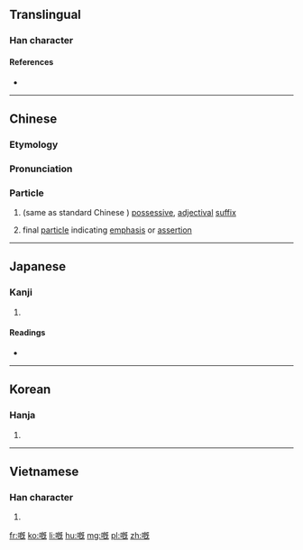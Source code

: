 ==Translingual==

===Han character===
{{Han char|rn=30|rad=口|as=11|sn=14|four=|canj=RAIU,RHPU|ids=⿰口既}}

====References====
* {{Han ref|kx=0204.430|dkj=04170|dj=0427.200|hdz=10662.090|uh=5605|ud=22021}}

----

==Chinese==
{{zh-forms}}

===Etymology===
{{rfe|lang=zh}}

===Pronunciation===
{{zh-pron
|c=ge3,ge2
|cat=part}}

===Particle===
{{zh-particle}}

# {{cx|Cantonese|lang=zh}} (same as standard Chinese {{zh-l|的}}) [[possessive]], [[adjectival]] [[suffix]]
#: {{zh-usex|佢哋 嘅|their, theirs|C-GZ}}
# {{cx|Cantonese|lang=zh}}  final [[particle]] indicating [[emphasis]] or [[assertion]]
#: {{zh-usex|點解 會 噉 嘅？|Why does it have to be like this?|C-GZ}}

----

==Japanese==

===Kanji===
{{ja-kanji|grade=|rs=口11}}

# {{defn|lang=ja|sort=口11}}

====Readings====
* {{ja-readings|on=[[かい]] (kai), [[がい]] (gai)|kun=[[なげく]] (nageku)}}

----

==Korean==

===Hanja===
{{ko-hanja|hangeul=개|mr=kae}}

# {{defn|lang=ko|sort=口11}}

----

==Vietnamese==

===Han character===
{{vi-hantu|[[ngấy]], [[gáy]], [[gấy]], [[ngáy]], [[ngậy]]|rs=口11}}

# {{defn|vi}}

[[fr:嘅]]
[[ko:嘅]]
[[li:嘅]]
[[hu:嘅]]
[[mg:嘅]]
[[pl:嘅]]
[[zh:嘅]]